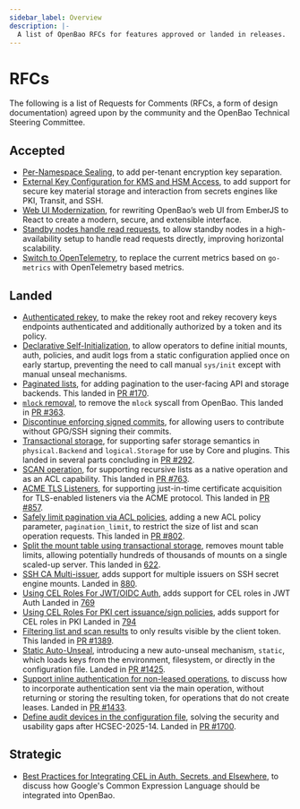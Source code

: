 ```yaml
---
sidebar_label: Overview
description: |-
  A list of OpenBao RFCs for features approved or landed in releases.
---
```


# RFCs

The following is a list of Requests for Comments (RFCs, a form of design
documentation) agreed upon by the community and the OpenBao Technical
Steering Committee.

## Accepted

 - [Per-Namespace Sealing](namespace-sealing.mdx), to add per-tenant 
   encryption key separation.
 - [External Key Configuration for KMS and HSM Access](external-keys.mdx),
   to add support for secure key material storage and interaction from
   secrets engines like PKI, Transit, and SSH.
 - [Web UI Modernization](web-ui-modernization.mdx), for rewriting OpenBao’s web UI from EmberJS to React
   to create a modern, secure, and extensible interface.
 - [Standby nodes handle read requests](standby-nodes-handle-read-requests.mdx),
   to allow standby nodes in a high-availability setup to handle read
   requests directly, improving horizontal scalability.
 - [Switch to OpenTelemetry](opentelemetry.mdx), to replace the current
   metrics based on `go-metrics` with OpenTelemetry based metrics.

## Landed

 - [Authenticated rekey](authenticated-rekey.mdx), to make the rekey
   root and rekey recovery keys endpoints authenticated and additionally
   authorized by a token and its policy.
 - [Declarative Self-Initialization](self-init.mdx), to allow operators
   to define initial mounts, auth, policies, and audit logs from a static
   configuration applied once on early startup, preventing the need to call
   manual `sys/init` except with manual unseal mechanisms.
 - [Paginated lists](paginated-lists.mdx), for adding pagination
   to the user-facing API and storage backends. This landed in
   [PR #170](https://github.com/openbao/openbao/pull/170).
 - [`mlock` removal](mlock-removal.mdx), to remove the `mlock`
   syscall from OpenBao. This landed in
   [PR #363](https://github.com/openbao/openbao/pull/363).
 - [Discontinue enforcing signed commits](signed-commits.mdx), for
   allowing users to contribute without GPG/SSH signing their commits.
 - [Transactional storage](transactions.mdx), for supporting safer
   storage semantics in `physical.Backend` and `logical.Storage` for use
   by Core and plugins. This landed in several parts concluding in
   [PR #292](https://github.com/openbao/openbao/pull/292).
 - [SCAN operation](scan-operation.mdx), for supporting recursive
   lists as a native operation and as an ACL capability. This landed in
   [PR #763](https://github.com/openbao/openbao/pull/763).
 - [ACME TLS Listeners](acme-tls-listeners.mdx), for supporting
   just-in-time certificate acquisition for TLS-enabled listeners via the
   ACME protocol. This landed in [PR #857](https://github.com/openbao/openbao/pull/857).
 - [Safely limit pagination via ACL policies](acl-paginated-lists.mdx),
   adding a new ACL policy parameter, `pagination_limit`, to restrict the size
   of list and scan operation requests. This landed in
   [PR #802](https://github.com/openbao/openbao/pull/802).
 - [Split the mount table using transactional storage](split-mount-tables.mdx),
   removes mount table limits, allowing potentially hundreds of thousands of
   mounts on a single scaled-up server. This landed in
   [622](https://github.com/openbao/openbao/pull/622).
 - [SSH CA Multi-issuer](ssh-ca-multi-issuer.mdx), adds support for multiple issuers on SSH secret engine mounts.
   Landed in [880](https://github.com/openbao/openbao/pull/880).
 - [Using CEL Roles For JWT/OIDC Auth](cel-jwt.mdx), adds support for CEL roles in JWT Auth
   Landed in [769](https://github.com/openbao/openbao/pull/769)
 - [Using CEL Roles For PKI cert issuance/sign policies](cel-pki.mdx), adds support for CEL roles in PKI
   Landed in [794](https://github.com/openbao/openbao/pull/794)
 - [Filtering list and scan results](filtering-list.mdx) to only
   results visible by the client token. This landed in
   [PR #1389](https://github.com/openbao/openbao/pull/1389).
 - [Static Auto-Unseal](static-auto-unseal.mdx), introducing a new
   auto-unseal mechanism, `static`, which loads keys from the environment,
   filesystem, or directly in the configuration file. Landed in
   [PR #1425](https://github.com/openbao/openbao/pull/1425).
 - [Support inline authentication for non-leased operations](inline-auth.mdx),
   to discuss how to incorporate authentication sent via the main operation,
   without returning or storing the resulting token, for operations that do
   not create leases. Landed in [PR #1433](https://github.com/openbao/openbao/pull/1433).
 - [Define audit devices in the configuration file](config-audit-devices.mdx),
   solving the security and usability gaps after HCSEC-2025-14.
   Landed in [PR #1700](https://github.com/openbao/openbao/pull/1700).

## Strategic

 - [Best Practices for Integrating CEL in Auth, Secrets, and Elsewhere](cel-best-practices.mdx),
   to discuss how Google's Common Expression Language should be integrated
   into OpenBao.
